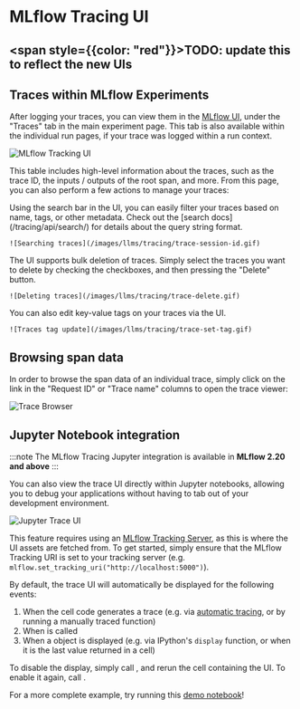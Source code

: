 
# MLflow Tracing UI

## <span style={{color: "red"}}>TODO: update this to reflect the new UIs</span>


## Traces within MLflow Experiments

After logging your traces, you can view them in the [MLflow UI](/tracking/#tracking_ui), under the "Traces" tab in the main experiment page. This tab is also available within the individual run pages, if your trace was logged within a run context.

![MLflow Tracking UI](/images/llms/tracing/trace-experiment-ui.png)

This table includes high-level information about the traces, such as the trace ID, the inputs / outputs of the root span, and more. From this page, you can also perform a few actions to manage your traces:

<Tabs>
  <TabItem value="search" label="Search" default>
    Using the search bar in the UI, you can easily filter your traces based on name, tags, or other metadata. Check out the [search docs](/tracing/api/search/) for details about the query string format.

    ![Searching traces](/images/llms/tracing/trace-session-id.gif)
  </TabItem>
  <TabItem value="delete" label="Delete">
    The UI supports bulk deletion of traces. Simply select the traces you want to delete by checking the checkboxes, and then pressing the "Delete" button.

    ![Deleting traces](/images/llms/tracing/trace-delete.gif)
  </TabItem>
  <TabItem value="edit-tags" label="Edit Tags">
    You can also edit key-value tags on your traces via the UI.

    ![Traces tag update](/images/llms/tracing/trace-set-tag.gif)
  </TabItem>
</Tabs>

## Browsing span data

In order to browse the span data of an individual trace, simply click on the link in the "Request ID" or "Trace name" columns to open the trace viewer:

![Trace Browser](/images/llms/tracing/tracing-top.gif)


## Jupyter Notebook integration

:::note
The MLflow Tracing Jupyter integration is available in **MLflow 2.20 and above**
:::

You can also view the trace UI directly within Jupyter notebooks, allowing
you to debug your applications without having to tab out of your development environment.

![Jupyter Trace UI](/images/llms/tracing/jupyter-trace-ui.png)

This feature requires using an [MLflow Tracking Server](/tracking/server/), as
this is where the UI assets are fetched from. To get started, simply ensure that the MLflow
Tracking URI is set to your tracking server (e.g. `mlflow.set_tracking_uri("http://localhost:5000")`).

By default, the trace UI will automatically be displayed for the following events:

1. When the cell code generates a trace (e.g. via  [automatic tracing](/tracing/#automatic-tracing), or by running a manually traced function)
2. When <APILink fn="mlflow.search_traces" /> is called
3. When a <APILink fn="mlflow.entities.Trace" /> object is displayed (e.g. via IPython's `display` function, or when it is the last value returned in a cell)

To disable the display, simply call <APILink fn="mlflow.tracing.disable_notebook_display" />, and rerun the cell
containing the UI. To enable it again, call <APILink fn="mlflow.tracing.enable_notebook_display" />.

For a more complete example, try running this [demo notebook](/tracing/tutorials/jupyter-trace-demo/)!
